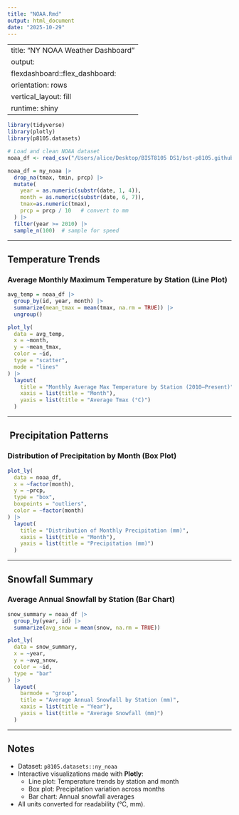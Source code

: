 ```yaml
---
title: "NOAA.Rmd"
output: html_document
date: "2025-10-29"
---
```

---
title: "NY NOAA Weather Dashboard"
output:
  flexdashboard::flex_dashboard:
    orientation: rows
    vertical_layout: fill
runtime: shiny
---

```r
library(tidyverse)
library(plotly)
library(p8105.datasets)

# Load and clean NOAA dataset
noaa_df <- read_csv("/Users/alice/Desktop/BIST8105 DS1/bst-p8105.github.io/nynoaadat.csv")

noaa_df = ny_noaa |> 
  drop_na(tmax, tmin, prcp) |> 
  mutate(
    year = as.numeric(substr(date, 1, 4)),
    month = as.numeric(substr(date, 6, 7)),
    tmax=as.numeric(tmax),
    prcp = prcp / 10   # convert to mm
  ) |> 
  filter(year >= 2010) |> 
  sample_n(100)  # sample for speed
```

---

##  Temperature Trends

### Average Monthly Maximum Temperature by Station (Line Plot)
```r
avg_temp = noaa_df |>
  group_by(id, year, month) |>
  summarize(mean_tmax = mean(tmax, na.rm = TRUE)) |>
  ungroup()

plot_ly(
  data = avg_temp, 
  x = ~month, 
  y = ~mean_tmax, 
  color = ~id, 
  type = "scatter", 
  mode = "lines"
) |>
  layout(
    title = "Monthly Average Max Temperature by Station (2010–Present)",
    xaxis = list(title = "Month"),
    yaxis = list(title = "Average Tmax (°C)")
  )
```

---

## ️ Precipitation Patterns

### Distribution of Precipitation by Month (Box Plot)
```r
plot_ly(
  data = noaa_df,
  x = ~factor(month),
  y = ~prcp,
  type = "box",
  boxpoints = "outliers",
  color = ~factor(month)
) |>
  layout(
    title = "Distribution of Monthly Precipitation (mm)",
    xaxis = list(title = "Month"),
    yaxis = list(title = "Precipitation (mm)")
  )
```

---

##  Snowfall Summary

### Average Annual Snowfall by Station (Bar Chart)
```r
snow_summary = noaa_df |>
  group_by(year, id) |>
  summarize(avg_snow = mean(snow, na.rm = TRUE))

plot_ly(
  data = snow_summary,
  x = ~year,
  y = ~avg_snow,
  color = ~id,
  type = "bar"
) |>
  layout(
    barmode = "group",
    title = "Average Annual Snowfall by Station (mm)",
    xaxis = list(title = "Year"),
    yaxis = list(title = "Average Snowfall (mm)")
  )
```

---

## Notes
- Dataset: `p8105.datasets::ny_noaa`
- Interactive visualizations made with **Plotly**:
  - Line plot: Temperature trends by station and month
  - Box plot: Precipitation variation across months
  - Bar chart: Annual snowfall averages
- All units converted for readability (°C, mm).